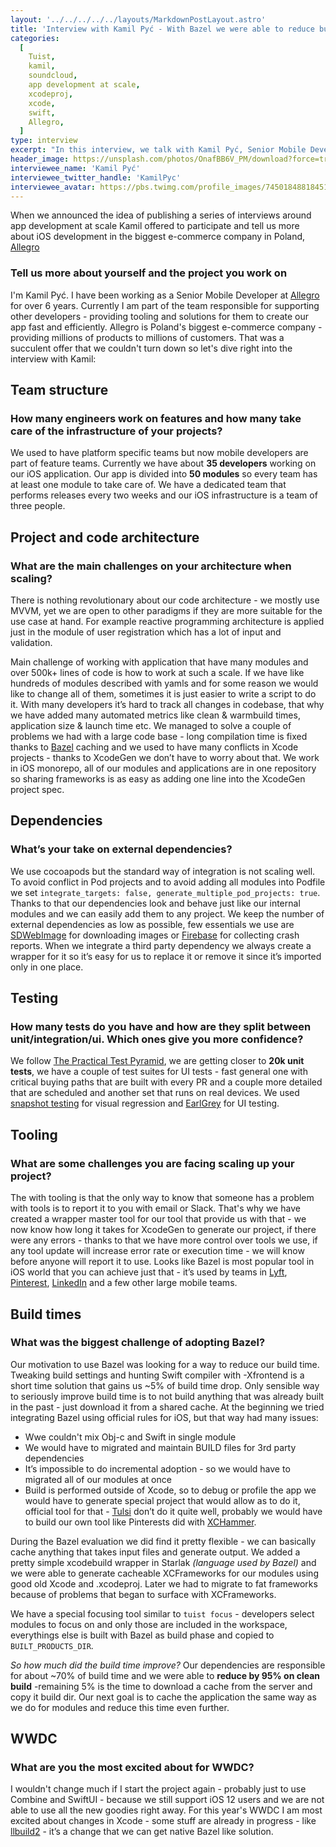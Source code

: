 ```yaml
---
layout: '../../../../../layouts/MarkdownPostLayout.astro'
title: 'Interview with Kamil Pyć - With Bazel we were able to reduce build times by 70% on clean builds'
categories:
  [
    Tuist,
    kamil,
    soundcloud,
    app development at scale,
    xcodeproj,
    xcode,
    swift,
    Allegro,
  ]
type: interview
excerpt: "In this interview, we talk with Kamil Pyć, Senior Mobile Developer at Allegro. Allegro is one of the few companies that have undertaken replacing Xcode's build system with Bazel, and that led them to an improvement in build times of roughly 95%. In this interview, Kamil shares more about Bazel's adoption, and some other insights about their project and teams."
header_image: https://unsplash.com/photos/OnafBB6V_PM/download?force=true&w=2400
interviewee_name: 'Kamil Pyć'
interviewee_twitter_handle: 'KamilPyc'
interviewee_avatar: https://pbs.twimg.com/profile_images/745018488184516608/Skzxzejl_400x400.jpg
---
```


When we announced the idea of publishing a series of interviews around app development at scale Kamil offered to participate and tell us more about iOS development in the biggest e-commerce company in Poland, [Allegro](https://allegro.pl)

### Tell us more about yourself and the project you work on

I'm Kamil Pyć. I have been working as a Senior Mobile Developer at [Allegro](https://allegro.pl) for over 6 years. Currently I am part of the team responsible for supporting other developers - providing tooling and solutions for them to create our app fast and efficiently. Allegro is Poland's biggest e-commerce company - providing millions of products to millions of customers. That was a succulent offer that we couldn't turn down so let's dive right into the interview with Kamil:

## Team structure

### How many engineers work on features and how many take care of the infrastructure of your projects?

We used to have platform specific teams but now mobile developers are part of feature teams. Currently we have about **35 developers** working on our iOS application. Our app is divided into **50 modules** so every team has at least one module to take care of. We have a dedicated team that performs releases every two weeks and our iOS infrastructure is a team of three people.

## Project and code architecture

### What are the main challenges on your architecture when scaling?

There is nothing revolutionary about our code architecture - we mostly use MVVM, yet we are open to other paradigms if they are more suitable for the use case at hand. For example reactive programming architecture is applied just in the module of user registration which has a lot of input and validation.

Main challenge of working with application that have many modules and over 500k+ lines of code is how to work at such a scale. If we have like hundreds of modules described with yamls and for some reason we would like to change all of them, sometimes it is just easier to write a script to do it. With many developers it’s hard to track all changes in codebase, that why we have added many automated metrics like clean & warmbuild times, application size & launch time etc.
We managed to solve a couple of problems we had with a large code base - long compilation time is fixed thanks to [Bazel](https://bazel.build/) caching and we used to have many conflicts in Xcode projects - thanks to XcodeGen we don’t have to worry about that.
We work in iOS monorepo, all of our modules and applications are in one repository so sharing frameworks is as easy as adding one line into the XcodeGen project spec.

## Dependencies

### What’s your take on external dependencies?

We use cocoapods but the standard way of integration is not scaling well. To avoid conflict in Pod projects and to avoid adding all modules into Podfile we set `integrate_targets: false, generate_multiple_pod_projects: true`. Thanks to that our dependencies look and behave just like our internal modules and we can easily add them to any project.
We keep the number of external dependencies as low as possible, few essentials we use are [SDWebImage](https://github.com/SDWebImage/SDWebImage) for downloading images or [Firebase](https://firebase.google.com/) for collecting crash reports. When we integrate a third party dependency we always create a wrapper for it so it’s easy for us to replace it or remove it since it’s imported only in one place.

## Testing

### How many tests do you have and how are they split between unit/integration/ui. Which ones give you more confidence?

We follow [The Practical Test Pyramid](https://martinfowler.com/articles/practical-test-pyramid.html), we are getting closer to **20k unit tests**, we have a couple of test suites for UI tests - fast general one with critical buying paths that are built with every PR and a couple more detailed that are scheduled and another set that runs on real devices. We used [snapshot testing](https://github.com/pointfreeco/swift-snapshot-testing) for visual regression and [EarlGrey](https://github.com/google/EarlGrey) for UI testing.

## Tooling

### What are some challenges you are facing scaling up your project?

The with tooling is that the only way to know that someone has a problem with tools is to report it to you with email or Slack. That's why we have created a wrapper master tool for our tool that provide us with that - we now know how long it takes for XcodeGen to generate our project, if there were any errors - thanks to that we have more control over tools we use, if any tool update will increase error rate or execution time - we will know before anyone will report it to use. Looks like Bazel is most popular tool in iOS world that you can achieve just that - it’s used by teams in [Lyft](https://www.lyft.com/), [Pinterest](https://www.pinterest.com/), [LinkedIn](https://www.linkedin.com/feed/) and a few other large mobile teams.

## Build times

### What was the biggest challenge of adopting Bazel?

Our motivation to use Bazel was looking for a way to reduce our build time. Tweaking build settings and hunting Swift compiler with -Xfrontend is a short time solution that gains us ~5% of build time drop. Only sensible way to seriously improve build time is to not build anything that was already built in the past - just download it from a shared cache.
At the beginning we tried integrating Bazel using official rules for iOS, but that way had many issues:

- Wwe couldn't mix Obj-c and Swift in single module
- We would have to migrated and maintain BUILD files for 3rd party dependencies
- It’s impossible to do incremental adoption - so we would have to migrated all of our modules at once
- Build is performed outside of Xcode, so to debug or profile the app we would have to generate special project that would allow as to do it, official tool for that - [Tulsi](https://github.com/bazelbuild/tulsi) don’t do it quite well, probably we would have to build our own tool like Pinterests did with [XCHammer](https://github.com/pinterest/xchammer).

During the Bazel evaluation we did find it pretty flexible - we can basically cache anything that takes input files and generate output. We added a pretty simple xcodebuild wrapper in Starlak _(language used by Bazel)_ and we were able to generate cacheable XCFrameworks for our modules using good old Xcode and .xcodeproj. Later we had to migrate to fat frameworks because of problems that began to surface with XCFrameworks.

We have a special focusing tool similar to `tuist focus` - developers select modules to focus on and only those are included in the workspace, everythings else is built with Bazel as build phase and copied to `BUILT_PRODUCTS_DIR`.

_So how much did the build time improve?_ Our dependencies are responsible for about ~70% of build time and we were able to **reduce by 95% on clean build** -remaining 5% is the time to download a cache from the server and copy it build dir. Our next goal is to cache the application the same way as we do for modules and reduce this time even further.

## WWDC

### What are you the most excited about for WWDC?

I wouldn't change much if I start the project again - probably just to use Combine and SwiftUI - because we still support iOS 12 users and we are not able to use all the new goodies right away.
For this year's WWDC I am most excited about changes in Xcode - some stuff are already in progress - like [llbuild2](https://github.com/apple/swift-llbuild2) - it’s a change that we can get native Bazel like solution.
